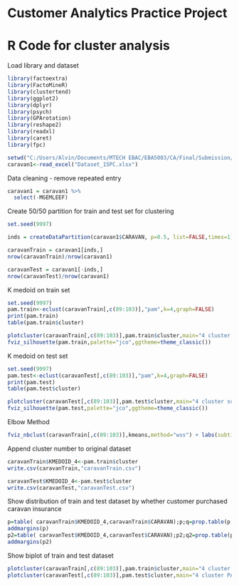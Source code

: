 # Customer Analytics Practice Project
# R Code for cluster analysis

Load library and dataset

```R
library(factoextra)
library(FactoMineR)
library(clustertend)
library(ggplot2)
library(dplyr)
library(psych)
library(GPArotation)
library(reshape2)
library(readxl)
library(caret)
library(fpc)

setwd("C:/Users/Alvin/Documents/MTECH EBAC/EBA5003/CA/Final/Submission/Dataset")
caravan1<-read_excel("Dataset_15PC.xlsx")
```

Data cleaning - remove repeated entry
```R
caravan1 = caravan1 %>%
  select(-MGEMLEEF)
```

Create 50/50 partition for train and test set for clustering

```R
set.seed(9997)

inds = createDataPartition(caravan1$CARAVAN, p=0.5, list=FALSE,times=1)

caravanTrain = caravan1[inds,]
nrow(caravanTrain)/nrow(caravan1)

caravanTest = caravan1[-inds,]
nrow(caravanTest)/nrow(caravan1)
```

K medoid on train set

```R
set.seed(9997)
pam.train<-eclust(caravanTrain[,c(89:103)],"pam",k=4,graph=FALSE)
print(pam.train)
table(pam.train$cluster)

plotcluster(caravanTrain[,c(89:103)],pam.train$cluster,main="4 cluster solution")
fviz_silhouette(pam.train,palette="jco",ggtheme=theme_classic())
```

K medoid on test set

```R
set.seed(9997)
pam.test<-eclust(caravanTest[,c(89:103)],"pam",k=4,graph=FALSE)
print(pam.test)
table(pam.test$cluster)

plotcluster(caravanTest[,c(89:103)],pam.test$cluster,main="4 cluster solution")
fviz_silhouette(pam.test,palette="jco",ggtheme=theme_classic())
```

Elbow Method

```R
fviz_nbclust(caravanTrain[,c(89:103)],kmeans,method="wss") + labs(subtitle="Elbow Method") + geom_vline(xintercept=4,linetype=2)
```

Append cluster number to original dataset

```R
caravanTrain$KMEDOID_4<-pam.train$cluster
write.csv(caravanTrain,"caravanTrain.csv")

caravanTest$KMEDOID_4<-pam.test$cluster
write.csv(caravanTest,"caravanTest.csv")
```

Show distribution of train and test dataset by whether customer purchased caravan insurance

```R
p=table( caravanTrain$KMEDOID_4,caravanTrain$CARAVAN);p;q=prop.table(p,1);q
addmargins(p)
p2=table( caravanTest$KMEDOID_4,caravanTest$CARAVAN);p2;q2=prop.table(p2,1);q2
addmargins(p2)
```

Show biplot of train and test dataset

```R
plotcluster(caravanTrain[,c(89:103)],pam.train$cluster,main="4 cluster PAM train solution")
plotcluster(caravanTest[,c(89:103)],pam.test$cluster,main="4 cluster PAM test solution")
```

